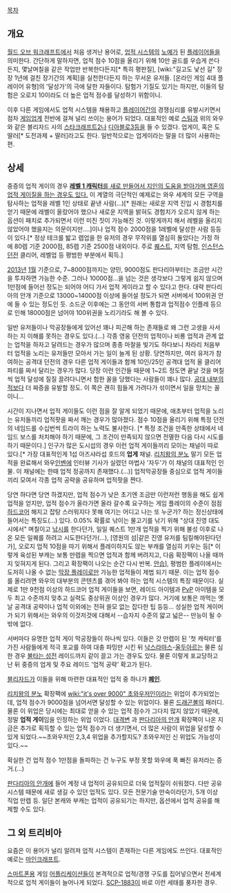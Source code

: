 [[목차]]

== 개요 ==
[[월드 오브 워크래프트]]에서 처음 생겨난 용어로, [[업적 시스템]]의 [[노예]]가 된 [[플레이어]]들을 의미한다. 간단하게 말하자면, 업적 점수 10점을 올리기 위해 10만 골드를 우습게 쓴다든지, 몇날며칠을 같은 작업만 반복한다든지[* 특히 평판질], [wiki:"길고도 낯선 길" 장장 1년에 걸친 장기간의 계획]을 실천한다든지 하는 무서운 유저들. [온라인 게임 4대 플레이어 유형]의 '달성가'의 극에 달한 자들이다. 탐험가 기질도 있기는 하지만, 이들의 탐험은 오로지 10이라도 더 높은 업적 점수를 달성하기 위함이니.

이후 다른 게임에서도 업적 시스템을 채용하고 [[플레이어]]간의 경쟁심리를 유발시키면서 점차 [[게임]]업계 전반에 걸쳐 널리 쓰이는 용어가 되었다. 대표적인 예로 [[스팀]]과 위의 와우와 같은 블리자드 사의 [[스타크래프트2]]나 [[디아블로3]]등을 들 수 있겠다.
업게이, 혹은 도딸러[* 도전과제 + 딸러]라고도 한다. 일반적으로는 업게이라는 말을 더 많이 사용하는 편.
== 상세 ==
중증의 업적 게이의 경우 [[감지네 샘와이즈|'''레벨 1 캐릭터'''를 새로 만들어서 지인의 도움을 받아가며 영혼의 업적 게이질을 하는 경우도 있다.]] 이 계열의 극단적인 예제로는 와우 세계의 모든 구역을 탐사하는 업적을 레벨 1인 상태로 끝낸 사람(…)[*  원래는 새로운 지역 진입 시 경험치를 얻기 때문에 레벨이 올랐어야 했으나 새로운 지역을 밝혀도 경험치가 오르지 않게 하는 옵션이 패치로 추가되면서 이런 미친 짓이 가능해진 것. 이렇게까지 해서 레벨을 올리지 않았어야 했을지는 의문이지만….]이나 업적 점수 2000점을 1레벨에 달성한 사람 등등이 있다.[* 정상 테크를 밟고 렙업을 한 유저의 경우 무작위를 열심히 돌았다는 가정 하에 80렙 기준 2000점, 85렙 기준 2500점 내외이다. 주로 [[퀘스트]], 지역 탐험, [[인스턴스 던전]] 클리어, 레벨업 등 평범한 부분에서 획득.]

[[2013년]] [[1월]] 기준으로, 7~8000점까지는 양민, 9000점도 판다리아부터는 조금만 시간을 투자하면 가능한 수준. 그러나 10000점...을 넘는 것은 생각보다 그렇게 쉽지 않으며 1만점에 들어선 정도는 되어야 어디 가서 업적 게이라고 할 수 있다고 한다. 대략 판다리아의 안개 기준으로 13000~14000점 이상에 들어설 정도가 되면 서버에서 100위권 안에 들 수 있는 정도인 듯. 소드군 이후에는 그 동안의 서버 통합과 업적점수 인플레 등으로 인해 18000점은 넘어야 100위권을 노리기라도 해 볼 수 있다.

일반 유저들이나 막공장들에게 있어선 꽤나 피곤해 하는 존재들로 왜 그런 고생을 사서 하는 지 이해를 못하는 경우도 있다.(...) 각종 영웅 던전의 업적이나 비룡 업적과 관계 없는 업적을 하자고 달려드는 경우가 많으며 종종 마찰을 빛기도 하다보니 차라리 처음부터 업적을 노리는 유저들만 모아서 가는 일이 늘게 된 상황. 당연하지만, 여러 유저가 참여하는 공격대 던전의 경우 다른 업적 게이들과 함께 10인/25인 공격대 업적 올 클리어 파티를 짜서 달리는 경우가 많다. 당장 이런 인간들 때문에 1~2트 정도면 끝날 것을 며칠씩 업적 달성에 질질 끌려다니면서 험한 꼴을 당했다는 사람들이 꽤나 많다. [[공대 내부의 적]]보다 더 짜증을 유발할 정도. 이 쪽은 괜히 힘들게 가려다가 섞이면서 일을 망치는 꼴이니...

시간이 지나면서 업적 게이들도 이런 점을 잘 알게 되었기 때문에, 애초부터 업적을 노리는 유저들끼리 업적팟을 짜서 깨는 경우가 많아졌다. 점수 10점을 올리기 위해 특정 던전의 네임드를 수십번씩 트라이 하는 노력도 불사한다. [* 특정 조건을 만족한 상태에서 네임드 보스를 처치해야 하기 때문에, 그 조건이 만족되지 않으면 전멸한 다음 다시 시도를 하기 때문이다.] 인구가 많은 도시섭의 경우 이런 업적 게이들끼리 모이는 채널이 따로 있다.[* 가장 대표적인게 1섭 아즈샤라섭 호드의 '''업게''' 채널. [[리치왕의 분노]] 말기 모든 업적을 완료해서 와우[[인벤]]에 인터뷰 기사가 실렸던 마법사 '자두'가 이 채널의 대표적인 인물. 이 채널에는 한때 업적 정공까지 존재했다.(...)] 업적막공장들 중심으로 업적 게이들끼리 모여서 각종 업적 공략을 공유하며 업적팟을 짠다.

당연 하다면 당연 하겠지만, 업적 점수가 낮은 초기엔 조금만 이런저런 행동을 해도 쉽게 업적을 얻지만, 업적 점수가 올라가면 올라 갈수록 요구하는 게임 플레이의 수준이 점점 [[하드코어]] 해지고 잡탕 스러워지다 못해 여기는 어디고 나는 또 누군가? 하는 정신상태에 들어서는 특징도(...) 있다. 0.05% 확률로 낚이는 물고기를 낚기 위해 "상대 진영 대도시에서" 며칠이고 [[낚시]]를 한다던가, 일일 퀘스트 1만개 업적을 찍기 위해 불성 이후로 나온 모든 일퀘를 하려고 시도한다던가(...), [영원의 섬|같은 진영 유저를 팀킬해야된다던가], 오로지 업적 10점을 따기 위해서 플레이하지도 않는 부캐를 열심히 키우는 등[* 이렇게 육성된 부캐는 보통 만렙을 찍으면 업적과 함께 버려지고, 다음 확장팩이 나올 때까지 잊혀지게 된다. 그리고 확장팩이 나오는 순간 다시 반복. [[안습]]], 평범한 플레이에서는 도저히 나올 수 없는 [[막장 플레이]]로만 가능한 업적들이 제법 되기 때문.
이는 업적 점수를 올리려면 와우의 대부분의 콘텐츠를 겪어 봐야 하는 업적 시스템의 특징 때문이다. 실제로 1만 9천점 이상의 하드코어 업적 게이들을 보면, 레이드 아이템과 [[PvP]] 아이템을 모두 최고 수준까지 맞추고 실력도 중상위권 이상인 경우가 많다. 거기에 보통은 까먹는 옛날 공격대 공략이나 업적 이외에는 전혀 쓸모 없는 잡다한 팁 등등... 성실한 업적 게이머가 되기 위해서는 와우의 이것저것에 대해서 --습자지 수준의 얇고 넓은-- 만능이 될 수밖에 없다.

서버마다 유명한 업적 게이 막공장들이 하나씩 있다. 이들은 갓 만렙이 된 '첫 캐릭터'를 가진 사람들에게 적극 포교를 하여 대충 파밍만 시킨 뒤 [[낙스라마스]]-[[울두아르]]는 물론 심한 경우 [[불타는 성전]] 레이드까지 같이 끌고 가는 경우도 있다. 물론 이렇게 포교당하고 난 뒤 중증의 업게 및 주요 레이드 '업적 공략' 확고가 된다. 

[[블리자드]]가 이들을 위해 마련한 대표적인 업적 중 하나가 '''[[폐인]]'''.

[[리치왕의 분노]] 확장팩에 [[wiki:"it's over 9000" 초와우저인]]이라는 위업이 추가되었는데, 업적 점수가 9000점을 넘어서면 달성할 수 있는 위업이다. 물론 [[드래곤볼]]의 패러디. 물론 이 위업은 당시에는 최대로 얻을 수 있는 업적 점수가 그다지 많지 않았기 때문에, 정말 '''업적 게이'''임을 인정하는 위업 이었다. [[대격변]] 과 [[판다리아의 안개]] 확장팩이 나온 지금은 추가로 획득할 수 있는 업적 점수가 더 생기면서, 더 많은 사람이 위업을 달성할 수 있게 되었다.~~초와우저인 2,3,4 위업을 추가할지도? 초와우저인 신 위업도 가능성이 있다.~~

확실한 건 업적 점수 1만점을 돌파하는 건 누구도 부정 못할 와우에 푹 빠진 유저라는 증거.(...)

[[판다리아의 안개]]에 들어 계정 내 업적이 공유되므로 더욱 업적질이 쉬워졌다. 다만 공유 시스템 때문에 새로 생길 수 있던 업적도 있다. 모든 전문기술 만숙이라던가, 5개 이상 직업 만렙 등. 일단 본캐와 부캐는 업적이 공유되기는 하지만, 옵션에서 업적 공유를 해제할 수도 있다.

== 그 외 트리비아 ==
요즘은 이 용어가 널리 알려져 업적 시스템이 존재하는 다른 게임에도 쓰인다. 대표적인 예로는 [[마인크래프트]].

[[스마트폰]]용 게임 [[어플리케이션]]들이 본격적으로 업적/경쟁 구도를 집어넣으면서 전세계적으로 업적 게이들이 늘어나게 되었다. [[SCP-1883]]이 바로 이런 세태를 풍자한 경우.

